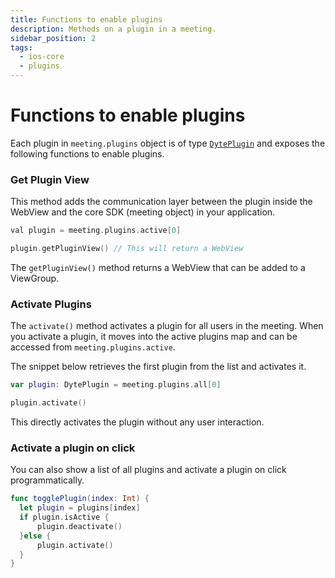 ```yaml
---
title: Functions to enable plugins
description: Methods on a plugin in a meeting.
sidebar_position: 2
tags:
  - ios-core
  - plugins
---
```


# Functions to enable plugins

Each plugin in `meeting.plugins` object is of type
[`DytePlugin`](./introduction) and exposes the following functions to enable
plugins.

### Get Plugin View

This method adds the communication layer between the plugin inside the WebView and
the core SDK (meeting object) in your application.

```swift
val plugin = meeting.plugins.active[0]

plugin.getPluginView() // This will return a WebView
```

The `getPluginView()` method returns a WebView that can be added to a ViewGroup.

### Activate Plugins

The `activate()` method activates a plugin for all users in the meeting. When
you activate a plugin, it moves into the active plugins map and can be accessed
from `meeting.plugins.active`.

The snippet below retrieves the first plugin from the list and activates it.

```swift
var plugin: DytePlugin = meeting.plugins.all[0]

plugin.activate()
```

This directly activates the plugin without any user interaction.

### Activate a plugin on click

You can also show a list of all plugins and activate a plugin on click programmatically.

```swift
func togglePlugin(index: Int) {
  let plugin = plugins[index]
  if plugin.isActive {
      plugin.deactivate()
  }else {
      plugin.activate()
  }
}
```

<head>
  <title>Mobile Core Function to enable plugins</title>
</head>
